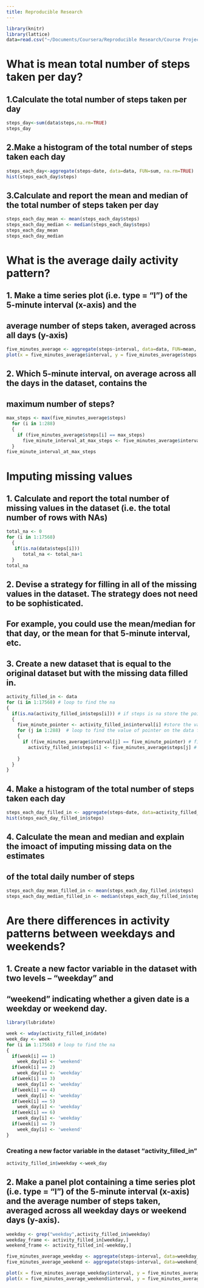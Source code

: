 ```yaml
---
title: Reproducible Research
---
```

```r
library(knitr)
library(lattice)
data=read.csv("~/Documents/Coursera/Reproducible Research/Course Project 1/activity.csv")
```
# What is mean total number of steps taken per day?

## 1.Calculate the total number of steps taken per day
```r
steps_day<-sum(data$steps,na.rm=TRUE)
steps_day
```

## 2.Make a histogram of the total number of steps taken each day
```r
steps_each_day<-aggregate(steps~date, data=data, FUN=sum, na.rm=TRUE)
hist(steps_each_day$steps)
```

## 3.Calculate and report the mean and median of the total number of steps taken per day
```r
steps_each_day_mean <- mean(steps_each_day$steps)
steps_each_day_median <- median(steps_each_day$steps)
steps_each_day_mean
steps_each_day_median
```

# What is the average daily activity pattern?

## 1. Make a time series plot (i.e. type = "l") of the 5-minute interval (x-axis) and the 
## average number of steps taken, averaged across all days (y-axis)
```r
five_minutes_average <- aggregate(steps~interval, data=data, FUN=mean, na.rm=TRUE)
plot(x = five_minutes_average$interval, y = five_minutes_average$steps, type = "l")
```

## 2. Which 5-minute interval, on average across all the days in the dataset, contains the 
## maximum number of steps?
```r
max_steps <- max(five_minutes_average$steps)
  for (i in 1:288) 
  {
    if (five_minutes_average$steps[i] == max_steps)
      five_minute_interval_at_max_steps <- five_minutes_average$interval[i]
  }
five_minute_interval_at_max_steps 
```

# Imputing missing values

## 1. Calculate and report the total number of missing values in the dataset (i.e. the total number of rows with NAs)
```r
total_na <- 0
for (i in 1:17568)
  {
   if(is.na(data$steps[i])) 
      total_na <- total_na+1 
  }
total_na
```

## 2. Devise a strategy for filling in all of the missing values in the dataset. The strategy does not need to be sophisticated. 
## For example, you could use the mean/median for that day, or the mean for that 5-minute interval, etc.

## 3. Create a new dataset that is equal to the original dataset but with the missing data filled in.
```r
activity_filled_in <- data
for (i in 1:17568) # loop to find the na
{
  if(is.na(activity_filled_in$steps[i])) # if steps is na store the pointer 
  { 
    five_minute_pointer <- activity_filled_in$interval[i] #store the value of pointer to find the mean on five minute interval
    for (j in 1:288)  # loop to find the value of pointer on the data frame of five minute interval
    {
      if (five_minutes_average$interval[j] == five_minute_pointer) # finding the value of mean of five minute interval data frame
        activity_filled_in$steps[i] <- five_minutes_average$steps[j] # replacing the na by the mean in that fime minute interval 
      
    }
  }
}
```

## 4.  Make a histogram of the total number of steps taken each day
```r
steps_each_day_filled_in <- aggregate(steps~date, data=activity_filled_in, FUN=sum, na.rm=TRUE)
hist(steps_each_day_filled_in$steps)
```

## 4. Calculate the mean and median and explain the imoact of imputing missing data on the estimates 
## of the total daily number of steps
```r
steps_each_day_mean_filled_in <- mean(steps_each_day_filled_in$steps)
steps_each_day_median_filled_in <- median(steps_each_day_filled_in$steps)
```

# Are there differences in activity patterns between weekdays and weekends?

## 1. Create a new factor variable in the dataset with two levels – “weekday” and 
## “weekend” indicating whether a given date is a weekday or weekend day.

```r

library(lubridate)

week <- wday(activity_filled_in$date)
week_day <- week
for (i in 1:17568) # loop to find the na
{
  if(week[i] == 1)
    week_day[i] <- 'weekend'
  if(week[i] == 2)
    week_day[i] <- 'weekday'
  if(week[i] == 3)
    week_day[i] <- 'weekday'
  if(week[i] == 4)
    week_day[i] <- 'weekday'
  if(week[i] == 5)
    week_day[i] <- 'weekday'
  if(week[i] == 6)
    week_day[i] <- 'weekday'
  if(week[i] == 7)
    week_day[i] <- 'weekend'
}
```

### Creating a new factor variable in the dataset "activity_filled_in" 
```r
activity_filled_in$weekday <-week_day
```
## 2. Make a panel plot containing a time series plot (i.e. type = "l") of the 5-minute interval (x-axis) and the average number of steps taken, averaged across all weekday days or weekend days (y-axis).
```r
weekday <- grep("weekday",activity_filled_in$weekday)
weekday_frame <- activity_filled_in[weekday,]
weekend_frame <- activity_filled_in[-weekday,]

five_minutes_average_weekday <- aggregate(steps~interval, data=weekday_frame, FUN=mean, na.rm=TRUE)
five_minutes_average_weekend <- aggregate(steps~interval, data=weekend_frame, FUN=mean, na.rm=TRUE)

plot(x = five_minutes_average_weekday$interval, y = five_minutes_average_weekday$steps, type = "l") 
plot(x = five_minutes_average_weekend$interval, y = five_minutes_average_weekend$steps, type = "l") 
```

